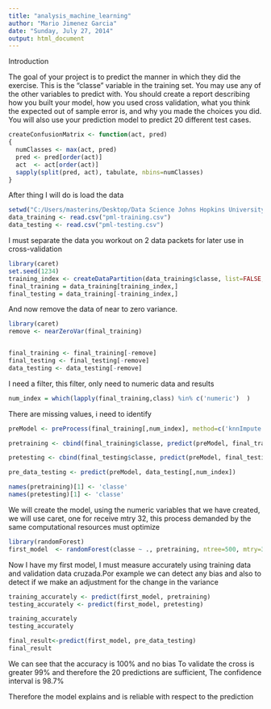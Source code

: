 ```yaml
---
title: "analysis_machine_learning"
author: "Mario Jimenez Garcia"
date: "Sunday, July 27, 2014"
output: html_document
---
```

Introduction

The goal of your project is to predict the manner in which they did the exercise. This is the "classe" variable in the training set. You may use any of the other variables to predict with. You should create a report describing how you built your model, how you used cross validation, what you think the expected out of sample error is, and why you made the choices you did. You will also use your prediction model to predict 20 different test cases. 

```r
createConfusionMatrix <- function(act, pred)
{
  numClasses <- max(act, pred)
  pred <- pred[order(act)]
  act  <- act[order(act)]
  sapply(split(pred, act), tabulate, nbins=numClasses)
}

```



After  thing I will do is load the data

```r
setwd("C:/Users/masterins/Desktop/Data Science Johns Hopkins University/Machine learning/Project/datos")
data_training <- read.csv("pml-training.csv")
data_testing <- read.csv("pml-testing.csv")

```
I must separate the data you workout on 2 data packets for later use in cross-validation

```r

library(caret)
set.seed(1234)
training_index <- createDataPartition(data_training$classe, list=FALSE, p=.9)
final_training = data_training[training_index,]
final_testing = data_training[-training_index,]

```

And now remove the data of near to zero variance.

```r

library(caret)
remove <- nearZeroVar(final_training)


final_training <- final_training[-remove]
final_testing <- final_testing[-remove]
data_testing <- data_testing[-remove]

```

I need a filter, this filter, only need to numeric data and results

```r
num_index = which(lapply(final_training,class) %in% c('numeric')  )
```

There are missing values, i need to identify

```r

preModel <- preProcess(final_training[,num_index], method=c('knnImpute'))

pretraining <- cbind(final_training$classe, predict(preModel, final_training[,num_index]))

pretesting <- cbind(final_testing$classe, predict(preModel, final_testing[,num_index]))

pre_data_testing <- predict(preModel, data_testing[,num_index])

names(pretraining)[1] <- 'classe'
names(pretesting)[1] <- 'classe'


```

We will create the model, using the numeric variables that we have created, we will use caret, one for receive mtry 32, this process demanded by the same computational resources must optimize

```r
library(randomForest)
first_model  <- randomForest(classe ~ ., pretraining, ntree=500, mtry=32)

```
Now I have my first model, I must measure accurately using training data and validation data cruzada.Por example we can detect any bias and also to detect if we make an adjustment for the change in the variance

```r
training_accurately <- predict(first_model, pretraining) 
testing_accurately <- predict(first_model, pretesting) 

training_accurately
testing_accurately

final_result<-predict(first_model, pre_data_testing)
final_result
```

We can see that the accuracy is 100% and no bias 
To validate the cross is greater 99% and therefore the 20 predictions are sufficient, 
The confidence interval is 98.7% 

Therefore the model explains and is reliable with respect to the prediction








